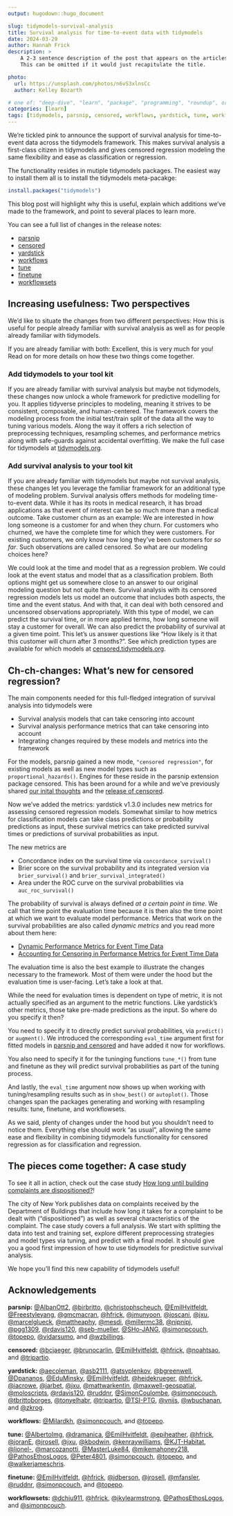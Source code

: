 ```yaml
---
output: hugodown::hugo_document

slug: tidymodels-survival-analysis
title: Survival analysis for time-to-event data with tidymodels
date: 2024-03-29
author: Hannah Frick
description: >
    A 2-3 sentence description of the post that appears on the articles page.
    This can be omitted if it would just recapitulate the title.

photo:
  url: https://unsplash.com/photos/n6vS3xlnsCc
  author: Kelley Bozarth

# one of: "deep-dive", "learn", "package", "programming", "roundup", or "other"
categories: [learn] 
tags: [tidymodels, parsnip, censored, workflows, yardstick, tune, workflowsets]
---
```


<!--
TODO:
* [ ] Look over / edit the post's title in the yaml
* [ ] Edit (or delete) the description; note this appears in the Twitter card
* [x] Pick category and tags (see existing with `hugodown::tidy_show_meta()`)
* [ ] Find photo & update yaml metadata
* [ ] Create `thumbnail-sq.jpg`; height and width should be equal
* [ ] Create `thumbnail-wd.jpg`; width should be >5x height
* [ ] `hugodown::use_tidy_thumbnails()`
* [ ] Add intro sentence, e.g. the standard tagline for the package
* [x] `usethis::use_tidy_thanks()`
-->

We're tickled pink to announce the support of survival analysis for time-to-event data across the tidymodels framework. This makes survival analysis a first-class citizen in tidymodels and gives censored regression modeling the same flexibility and ease as classification or regression. 

The functionality resides in mutiple tidymodels packages. The easiest way to install them all is to install the tidymodels meta-pacakge:

```r
install.packages("tidymodels")
```

This blog post will highlight why this is useful, explain which additions we've made to the framework, and point to several places to learn more.

You can see a full list of changes in the release notes:

- [parsnip](https://parsnip.tidymodels.org/news/index.html#parsnip-120)
- [censored](https://censored.tidymodels.org/news/index.html#censored-030)
- [yardstick](https://yardstick.tidymodels.org/news/index.html#yardstick-130)
- [workflows](https://workflows.tidymodels.org/news/index.html#workflows-114)
- [tune](https://tune.tidymodels.org/news/index.html#tune-120)
- [finetune](https://finetune.tidymodels.org/news/index.html#finetune-120)
- [workflowsets](https://workflowsets.tidymodels.org/news/index.html#workflowsets-110)


## Increasing usefulness: Two perspectives

We'd like to situate the changes from two different perspectives: How this is useful for people already familiar with survival analysis as well as for people already familiar with tidymodels. 

If you are already familiar with both: Excellent, this is very much for you! Read on for more details on how these two things come together.

### Add tidymodels to your tool kit

If you are already familiar with survival analysis but maybe not tidymodels, these changes now unlock a whole framework for predictive modelling for you. It applies tidyverse principles to modeling, meaning it strives to be consistent, composable, and human-centered. The framework covers the modeling process from the initial test/train split of the data all the way to tuning various models. Along the way it offers a rich selection of preprocessing techniques, resampling schemes, and performance metrics along with safe-guards against accidental overfitting. We make the full case for tidymodels at [tidymodels.org](https://www.tidymodels.org/).

### Add survival analysis to your tool kit

If you are already familiar with tidymodels but maybe not survival analysis, these changes let you leverage the familiar framework for an additional type of modeling problem. Survival analysis offers methods for modeling time-to-event data. While it has its roots in medical research, it has broad applications as that event of interest can be so much more than a medical outcome. Take customer churn as an example: We are interested in how long someone is a customer for and when they churn. For customers who churned, we have the complete time for which they were customers. For existing customers, we only know how long they've been customers for _so far_. Such observations are called censored. So what are our modeling choices here? 

We could look at the time and model that as a regression problem. We could look at the event status and model that as a classification problem. Both options might get us somewhere close to an answer to our original modeling question but not quite there. Survival analysis with its censored regression models lets us model an outcome that includes both aspects, the time and the event status. And with that, it can deal with both censored and uncensored observations appropriately. With this type of model, we can predict the survival time, or in more applied terms, how long someone will stay a customer for overall. We can also predict the probability of survival at a given time point. This let's us answer questions like "How likely is it that this customer will churn after 3 months?". See which prediction types are available for which models at [censored.tidymodels.org](https://censored.tidymodels.org/).


## Ch-ch-changes: What's new for censored regression?

The main components needed for this full-fledged integration of survival analysis into tidymodels were

- Survival analysis models that can take censoring into account
- Survival analysis performance metrics that can take censoring into account
- Integrating changes required by these models and metrics into the framework

For the models, parsnip gained a new mode, `"censored regression"`, for existing models as well as new model types such as `proportional_hazards()`. Engines for these reside in the parsnip extension package censored. This has been around for a while and we've previously shared [our inital thoughts](https://www.tidyverse.org/blog/2021/11/survival-analysis-parsnip-adjacent/) and the [release of censored](https://www.tidyverse.org/blog/2022/08/censored-0-1-0/).

Now we've added the metrics: yardstick v1.3.0 includes new metrics for assessing censored regression models. Somewhat similar to how metrics for classification models can take class predictions or probability predictions as input, these survival metrics can take predicted survival times or predictions of survival probabilities as input. 

The new metrics are

- Concordance index on the survival time via `concordance_survival()`
- Brier score on the survival probability and its integrated version via `brier_survival()` and `brier_survival_integrated()`
- Area under the ROC curve on the survival probabilities via `auc_roc_survival()`

The probability of survival is always defined _at a certain point in time_. We call that time point the evaluation time because it is then also the time point at which we want to evaluate model performance. Metrics that work on the survival probabilities are also called _dynamic metrics_ and you read more about them here:

- [Dynamic Performance Metrics for Event Time Data](https://www.tidymodels.org/learn/statistics/survival-metrics/)
- [Accounting for Censoring in Performance Metrics for Event Time Data](https://www.tidymodels.org/learn/statistics/survival-metrics-details/)

The evaluation time is also the best example to illustrate the changes necessary to the framework. Most of them were under the hood but the evaluation time is user-facing. Let's take a look at that.

While the need for evaluation times is dependent on type of metric, it is not actually specified as an argument to the metric functions. Like yardstick's other metrics, those take pre-made predictions as the input. So where do you specify it then?

You need to specify it to directly predict survival probabilities, via `predict()` or `augment()`. We introduced the corresponding `eval_time` argument first for fitted models in [parsnip and censored](https://www.tidyverse.org/blog/2023/04/censored-0-2-0/#introducing-eval_time) and have added it now for workflows. 

You also need to specify it for the tuninging functions `tune_*()` from tune and finetune as they will predict survival probabilities as part of the tuning process. 

And lastly, the `eval_time` argument now shows up when working with tuning/resampling results such as in `show_best()` or `autoplot()`. Those changes span the packages generating and working with resampling results: tune, finetune, and workflowsets.

As we said, plenty of changes under the hood but you shouldn't need to notice them. Everything else should work "as usual", allowing the same ease and flexibility in combining tidymodels functionality for censored regression as for classification and regression.

## The pieces come together: A case study

To see it all in action, check out the case study [How long until building complaints are dispositioned?](https://www.tidymodels.org/learn/statistics/survival-case-study/)! 

The city of New York publishes data on complaints received by the Department of Buildings that include how long it takes for a complaint to be dealt with ("dispositioned") as well as several characteristics of the complaint. The case study covers a full analysis. We start with splitting the data into test and training set, explore different preprocessing strategies and model types via tuning, and predict with a final model. It should give you a good first impression of how to use tidymodels for predictive survival analysis.

We hope you'll find this new capability of tidymodels useful!

## Acknowledgements

**parsnip:** [&#x0040;AlbanOtt2](https://github.com/AlbanOtt2), [&#x0040;birbritto](https://github.com/birbritto), [&#x0040;christophscheuch](https://github.com/christophscheuch), [&#x0040;EmilHvitfeldt](https://github.com/EmilHvitfeldt), [&#x0040;Freestyleyang](https://github.com/Freestyleyang), [&#x0040;gmcmacran](https://github.com/gmcmacran), [&#x0040;hfrick](https://github.com/hfrick), [&#x0040;jmunyoon](https://github.com/jmunyoon), [&#x0040;joscani](https://github.com/joscani), [&#x0040;jxu](https://github.com/jxu), [&#x0040;marcelglueck](https://github.com/marcelglueck), [&#x0040;mattheaphy](https://github.com/mattheaphy), [&#x0040;mesdi](https://github.com/mesdi), [&#x0040;millermc38](https://github.com/millermc38), [&#x0040;nipnipj](https://github.com/nipnipj), [&#x0040;pgg1309](https://github.com/pgg1309), [&#x0040;rdavis120](https://github.com/rdavis120), [&#x0040;seb-mueller](https://github.com/seb-mueller), [&#x0040;SHo-JANG](https://github.com/SHo-JANG), [&#x0040;simonpcouch](https://github.com/simonpcouch), [&#x0040;topepo](https://github.com/topepo), [&#x0040;vidarsumo](https://github.com/vidarsumo), and [&#x0040;wzbillings](https://github.com/wzbillings).

**censored:** [&#x0040;bcjaeger](https://github.com/bcjaeger), [&#x0040;brunocarlin](https://github.com/brunocarlin), [&#x0040;EmilHvitfeldt](https://github.com/EmilHvitfeldt), [&#x0040;hfrick](https://github.com/hfrick), [&#x0040;noahtsao](https://github.com/noahtsao), and [&#x0040;tripartio](https://github.com/tripartio).

**yardstick:** [&#x0040;aecoleman](https://github.com/aecoleman), [&#x0040;asb2111](https://github.com/asb2111), [&#x0040;atsyplenkov](https://github.com/atsyplenkov), [&#x0040;bgreenwell](https://github.com/bgreenwell), [&#x0040;Dpananos](https://github.com/Dpananos), [&#x0040;EduMinsky](https://github.com/EduMinsky), [&#x0040;EmilHvitfeldt](https://github.com/EmilHvitfeldt), [&#x0040;heidekrueger](https://github.com/heidekrueger), [&#x0040;hfrick](https://github.com/hfrick), [&#x0040;iacrowe](https://github.com/iacrowe), [&#x0040;jarbet](https://github.com/jarbet), [&#x0040;jxu](https://github.com/jxu), [&#x0040;mattwarkentin](https://github.com/mattwarkentin), [&#x0040;maxwell-geospatial](https://github.com/maxwell-geospatial), [&#x0040;moloscripts](https://github.com/moloscripts), [&#x0040;rdavis120](https://github.com/rdavis120), [&#x0040;ruddnr](https://github.com/ruddnr), [&#x0040;SimonCoulombe](https://github.com/SimonCoulombe), [&#x0040;simonpcouch](https://github.com/simonpcouch), [&#x0040;tbrittoborges](https://github.com/tbrittoborges), [&#x0040;tonyelhabr](https://github.com/tonyelhabr), [&#x0040;tripartio](https://github.com/tripartio), [&#x0040;TSI-PTG](https://github.com/TSI-PTG), [&#x0040;vnijs](https://github.com/vnijs), [&#x0040;wbuchanan](https://github.com/wbuchanan), and [&#x0040;zkrog](https://github.com/zkrog).

**workflows:** [&#x0040;Milardkh](https://github.com/Milardkh), [&#x0040;simonpcouch](https://github.com/simonpcouch), and [&#x0040;topepo](https://github.com/topepo).

**tune:** [&#x0040;AlbertoImg](https://github.com/AlbertoImg), [&#x0040;dramanica](https://github.com/dramanica), [&#x0040;EmilHvitfeldt](https://github.com/EmilHvitfeldt), [&#x0040;epiheather](https://github.com/epiheather), [&#x0040;hfrick](https://github.com/hfrick), [&#x0040;joranE](https://github.com/joranE), [&#x0040;jrosell](https://github.com/jrosell), [&#x0040;jxu](https://github.com/jxu), [&#x0040;kbodwin](https://github.com/kbodwin), [&#x0040;kenraywilliams](https://github.com/kenraywilliams), [&#x0040;KJT-Habitat](https://github.com/KJT-Habitat), [&#x0040;lionel-](https://github.com/lionel-), [&#x0040;marcozanotti](https://github.com/marcozanotti), [&#x0040;MasterLuke84](https://github.com/MasterLuke84), [&#x0040;mikemahoney218](https://github.com/mikemahoney218), [&#x0040;PathosEthosLogos](https://github.com/PathosEthosLogos), [&#x0040;Peter4801](https://github.com/Peter4801), [&#x0040;simonpcouch](https://github.com/simonpcouch), [&#x0040;topepo](https://github.com/topepo), and [&#x0040;walkerjameschris](https://github.com/walkerjameschris).

**finetune:** [&#x0040;EmilHvitfeldt](https://github.com/EmilHvitfeldt), [&#x0040;hfrick](https://github.com/hfrick), [&#x0040;jdberson](https://github.com/jdberson), [&#x0040;jrosell](https://github.com/jrosell), [&#x0040;mfansler](https://github.com/mfansler), [&#x0040;ruddnr](https://github.com/ruddnr), [&#x0040;simonpcouch](https://github.com/simonpcouch), and [&#x0040;topepo](https://github.com/topepo).

**workflowsets:** [&#x0040;dchiu911](https://github.com/dchiu911), [&#x0040;hfrick](https://github.com/hfrick), [&#x0040;jkylearmstrong](https://github.com/jkylearmstrong), [&#x0040;PathosEthosLogos](https://github.com/PathosEthosLogos), and [&#x0040;simonpcouch](https://github.com/simonpcouch).
